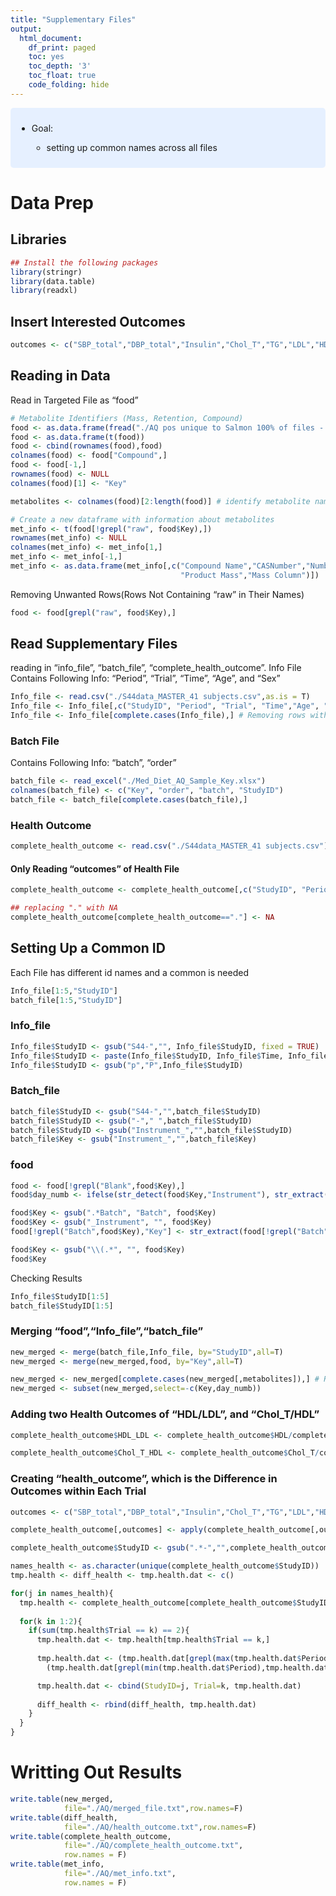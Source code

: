 ```yaml
---
title: "Supplementary Files"
output:
  html_document:
    df_print: paged
    toc: yes
    toc_depth: '3'
    toc_float: true
    code_folding: hide
---
```


```{=html}
<style>
div.blue { background-color:#e6f0ff; border-radius: 5px; padding: 10px;}
</style>
```
::: {.blue}
-   Goal:

    -   setting up common names across all files
:::

# Data Prep

## Libraries

```r
## Install the following packages 
library(stringr)
library(data.table)
library(readxl)
```

## Insert Interested Outcomes

```r
outcomes <- c("SBP_total","DBP_total","Insulin","Chol_T","TG","LDL","HDL","CRP","ApoB")
```

## Reading in Data
Read in Targeted File as "food"
```r
# Metabolite Identifiers (Mass, Retention, Compound)
food <- as.data.frame(fread("./AQ pos unique to Salmon 100% of files - found in plasma_QUANT.txt",sep = "\t", header = T))
food <- as.data.frame(t(food))
food <- cbind(rownames(food),food)
colnames(food) <- food["Compound",]
food <- food[-1,]
rownames(food) <- NULL
colnames(food)[1] <- "Key"

metabolites <- colnames(food)[2:length(food)] # identify metabolite names

# Create a new dataframe with information about metabolites
met_info <- t(food[!grepl("raw", food$Key),])
rownames(met_info) <- NULL
colnames(met_info) <- met_info[1,]
met_info <- met_info[-1,]
met_info <- as.data.frame(met_info[,c("Compound Name","CASNumber","Number Passed","Retention Time","Measured Retention Time",
                                      "Product Mass","Mass Column")])
```

Removing Unwanted Rows(Rows Not Containing "raw" in Their Names)
```r
food <- food[grepl("raw", food$Key),]
```

## Read Supplementary Files
reading in "info_file", "batch_file", "complete_health_outcome". Info File Contains Following Info: "Period", "Trial", "Time", "Age", and "Sex"
```r
Info_file <- read.csv("./S44data_MASTER_41 subjects.csv",as.is = T)
Info_file <- Info_file[,c("StudyID", "Period", "Trial", "Time","Age", "Sex", "Diet")] 
Info_file <- Info_file[complete.cases(Info_file),] # Removing rows with incomplete data
```

### Batch File
Contains Following Info: "batch", "order"
```r
batch_file <- read_excel("./Med_Diet_AQ_Sample_Key.xlsx")
colnames(batch_file) <- c("Key", "order", "batch", "StudyID")  
batch_file <- batch_file[complete.cases(batch_file),]
```

### Health Outcome
```r
complete_health_outcome <- read.csv("./S44data_MASTER_41 subjects.csv")
```

#### Only Reading "outcomes" of Health File
```r
complete_health_outcome <- complete_health_outcome[,c("StudyID", "Period", "Trial", outcomes)]

## replacing "." with NA
complete_health_outcome[complete_health_outcome=="."] <- NA
```

## Setting Up a Common ID
Each File has different id names and a common is needed
```r
Info_file[1:5,"StudyID"]
batch_file[1:5,"StudyID"]
```

### Info_file
```r
Info_file$StudyID <- gsub("S44-","", Info_file$StudyID, fixed = TRUE)
Info_file$StudyID <- paste(Info_file$StudyID, Info_file$Time, Info_file$Trial, sep = " ")
Info_file$StudyID <- gsub("p","P",Info_file$StudyID)
```

### Batch_file
```r
batch_file$StudyID <- gsub("S44-","",batch_file$StudyID)
batch_file$StudyID <- gsub("-"," ",batch_file$StudyID)
batch_file$StudyID <- gsub("Instrument_","",batch_file$StudyID)
batch_file$Key <- gsub("Instrument_","",batch_file$Key)
```

### food
```r
food <- food[!grepl("Blank",food$Key),]
food$day_numb <- ifelse(str_detect(food$Key,"Instrument"), str_extract(food$Key,"[0-9]+"),NA)

food$Key <- gsub(".*Batch", "Batch", food$Key)
food$Key <- gsub("_Instrument", "", food$Key)
food[!grepl("Batch",food$Key),"Key"] <- str_extract(food[!grepl("Batch",food$Key),"Key"],"[0-9]+")

food$Key <- gsub("\\(.*", "", food$Key)
food$Key
```

Checking Results
```r
Info_file$StudyID[1:5]
batch_file$StudyID[1:5]
```

### Merging "food","Info_file","batch_file"
```r
new_merged <- merge(batch_file,Info_file, by="StudyID",all=T)
new_merged <- merge(new_merged,food, by="Key",all=T)

new_merged <- new_merged[complete.cases(new_merged[,metabolites]),] # Removing rows with incomplete data
new_merged <- subset(new_merged,select=-c(Key,day_numb))
```

### Adding two Health Outcomes of "HDL/LDL", and "Chol_T/HDL"
```r
complete_health_outcome$HDL_LDL <- complete_health_outcome$HDL/complete_health_outcome$LDL

complete_health_outcome$Chol_T_HDL <- complete_health_outcome$Chol_T/complete_health_outcome$HDL
```

### Creating "health_outcome", which is the Difference in Outcomes within Each Trial
```r
outcomes <- c("SBP_total","DBP_total","Insulin","Chol_T","TG","LDL","HDL","CRP","ApoB","HDL_LDL","Chol_T_HDL")

complete_health_outcome[,outcomes] <- apply(complete_health_outcome[,outcomes],2,function(x) as.numeric(as.character(x)))

complete_health_outcome$StudyID <- gsub(".*-","",complete_health_outcome$StudyID)

names_health <- as.character(unique(complete_health_outcome$StudyID))
tmp.health <- diff_health <- tmp.health.dat <- c()

for(j in names_health){
  tmp.health <- complete_health_outcome[complete_health_outcome$StudyID==j,]
  
  for(k in 1:2){
    if(sum(tmp.health$Trial == k) == 2){
      tmp.health.dat <- tmp.health[tmp.health$Trial == k,] 
      
      tmp.health.dat <- (tmp.health.dat[grepl(max(tmp.health.dat$Period),tmp.health.dat$Period),outcomes])-
        (tmp.health.dat[grepl(min(tmp.health.dat$Period),tmp.health.dat$Period),outcomes])

      tmp.health.dat <- cbind(StudyID=j, Trial=k, tmp.health.dat)
      
      diff_health <- rbind(diff_health, tmp.health.dat)
    }
  }
}
```

# Writting Out Results
```r
write.table(new_merged,
            file="./AQ/merged_file.txt",row.names=F)
write.table(diff_health,
            file="./AQ/health_outcome.txt",row.names=F)
write.table(complete_health_outcome,
            file="./AQ/complete_health_outcome.txt",
            row.names = F)
write.table(met_info,
            file="./AQ/met_info.txt",
            row.names = F)
```
